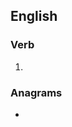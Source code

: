 ==English==

===Verb===
{{head|en|verb form}}

# {{en-third-person singular of|regain}}

===Anagrams===
* {{anagrams|en|a=aeginrs|Angries|Gainers|Gearins|Reagins|Searing|earings|erasing|gainers|inrages|raignes|reagins|regians|reginas|searing|seringa}}